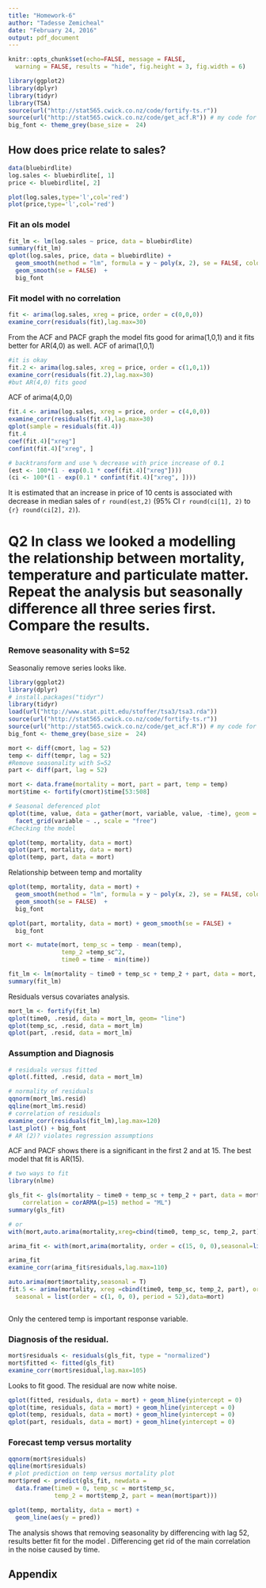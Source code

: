 ```yaml
---
title: "Homework-6"
author: "Tadesse Zemicheal"
date: "February 24, 2016"
output: pdf_document
---
```

```r
knitr::opts_chunk$set(echo=FALSE, message = FALSE, 
  warning = FALSE, results = "hide", fig.height = 3, fig.width = 6) 
```

```r
library(ggplot2)
library(dplyr)
library(tidyr)
library(TSA)
source(url("http://stat565.cwick.co.nz/code/fortify-ts.r"))
source(url("http://stat565.cwick.co.nz/code/get_acf.R")) # my code for examine_corr
big_font <- theme_grey(base_size =  24)
```
## How does price relate to sales?
```r
data(bluebirdlite)
log.sales <- bluebirdlite[, 1]
price <- bluebirdlite[, 2]

plot(log.sales,type='l',col='red')
plot(price,type='l',col='red')
```
### Fit an ols model
```r
fit_lm <- lm(log.sales ~ price, data = bluebirdlite)
summary(fit_lm)
qplot(log.sales, price, data = bluebirdlite) +
  geom_smooth(method = "lm", formula = y ~ poly(x, 2), se = FALSE, colour = "red") +
  geom_smooth(se = FALSE)  +
  big_font
```
### Fit model with no correlation

```r
fit <- arima(log.sales, xreg = price, order = c(0,0,0))
examine_corr(residuals(fit),lag.max=30)
```
From the ACF and PACF graph the model fits good for arima(1,0,1) and it fits better for AR(4,0) as well.
ACF of arima(1,0,1)

```r
#it is okay
fit.2 <- arima(log.sales, xreg = price, order = c(1,0,1))
examine_corr(residuals(fit.2),lag.max=30)
#but AR(4,0) fits good 
```
ACF of arima(4,0,0)

```r
fit.4 <- arima(log.sales, xreg = price, order = c(4,0,0))
examine_corr(residuals(fit.4),lag.max=30)
qplot(sample = residuals(fit.4))
fit.4
coef(fit.4)["xreg"] 
confint(fit.4)["xreg", ]

# backtransform and use % decrease with price increase of 0.1
(est <- 100*(1 - exp(0.1 * coef(fit.4)["xreg"])))
(ci <- 100*(1 - exp(0.1 * confint(fit.4)["xreg", ])))

```
It is estimated that an increase in price of 10 cents is associated with decrease in median sales of `r round(est,2)` (95% CI `r round(ci[1], 2)` to `{r} round(ci[2], 2)`). 




# Q2 In class we looked a modelling the relationship between mortality, temperature and particulate matter. Repeat the analysis but seasonally difference all three series first. Compare the results.

### Remove seasonality with S=52
Seasonaliy remove series looks like. 

```r
library(ggplot2)
library(dplyr)
# install.packages("tidyr")
library(tidyr)
load(url("http://www.stat.pitt.edu/stoffer/tsa3/tsa3.rda"))
source(url("http://stat565.cwick.co.nz/code/fortify-ts.r"))
source(url("http://stat565.cwick.co.nz/code/get_acf.R")) # my code for examine_corr
big_font <- theme_grey(base_size =  24)

mort <- diff(cmort, lag = 52)
temp <- diff(tempr, lag = 52)
#Remove seasonality with S=52
part <- diff(part, lag = 52)

mort <- data.frame(mortality = mort, part = part, temp = temp)
mort$time <- fortify(cmort)$time[53:508]

# Seasonal deferenced plot 
qplot(time, value, data = gather(mort, variable, value, -time), geom = "line") +
  facet_grid(variable ~ ., scale = "free")
#Checking the model 
```

```r
qplot(temp, mortality, data = mort)
qplot(part, mortality, data = mort)
qplot(temp, part, data = mort)
```
Relationship between temp and mortality 

```r
qplot(temp, mortality, data = mort) +
  geom_smooth(method = "lm", formula = y ~ poly(x, 2), se = FALSE, colour = "red") +
  geom_smooth(se = FALSE)  +
  big_font

qplot(part, mortality, data = mort) + geom_smooth(se = FALSE) + 
  big_font

mort <- mutate(mort, temp_sc = temp - mean(temp),
               temp_2 =temp_sc^2,
               time0 = time - min(time))

fit_lm <- lm(mortality ~ time0 + temp_sc + temp_2 + part, data = mort, na.action = na.omit)
summary(fit_lm)
```

Residuals versus covariates analysis.

```r
mort_lm <- fortify(fit_lm)
qplot(time0, .resid, data = mort_lm, geom= "line")
qplot(temp_sc, .resid, data = mort_lm)
qplot(part, .resid, data = mort_lm)
```


###  Assumption and Diagnosis
```r
# residuals versus fitted
qplot(.fitted, .resid, data = mort_lm)

# normality of residuals
qqnorm(mort_lm$.resid)
qqline(mort_lm$.resid)
# correlation of residuals
examine_corr(residuals(fit_lm),lag.max=120) 
last_plot() + big_font
# AR (2)? violates regression assumptions
```
ACF and PACF shows there is a significant in the first 2 and at 15.  The best model that fit is AR(15).

```r
# two ways to fit
library(nlme)

gls_fit <- gls(mortality ~ time0 + temp_sc + temp_2 + part, data = mort,
    correlation = corARMA(p=15) method = "ML")
summary(gls_fit)

# or
with(mort,auto.arima(mortality,xreg=cbind(time0, temp_sc, temp_2, part)))

arima_fit <- with(mort,arima(mortality, order = c(15, 0, 0),seasonal=list(order=c(2,0,1),period=52),xreg =cbind(time0, temp_sc, temp_2, part)))

arima_fit
examine_corr(arima_fit$residuals,lag.max=110)

auto.arima(mort$mortality,seasonal = T)
fit.5 <- arima(mortality, xreg =cbind(time0, temp_sc, temp_2, part), order = c(2,0,1), 
  seasonal = list(order = c(1, 0, 0), period = 52),data=mort)



```
Only the centered temp is important response variable.

### Diagnosis of the residual.
```r
mort$residuals <- residuals(gls_fit, type = "normalized")
mort$fitted <- fitted(gls_fit)
examine_corr(mort$residual,lag.max=105)
```
Looks to fit good. The residual are now white noise. 
```r
qplot(fitted, residuals, data = mort) + geom_hline(yintercept = 0)
qplot(time, residuals, data = mort) + geom_hline(yintercept = 0)
qplot(temp, residuals, data = mort) + geom_hline(yintercept = 0)
qplot(part, residuals, data = mort) + geom_hline(yintercept = 0)
```

### Forecast temp versus mortality
``` r
qqnorm(mort$residuals)
qqline(mort$residuals)
# plot prediction on temp versus mortality plot
mort$pred <- predict(gls_fit, newdata = 
  data.frame(time0 = 0, temp_sc = mort$temp_sc,
             temp_2 = mort$temp_2, part = mean(mort$part)))

qplot(temp, mortality, data = mort) +
  geom_line(aes(y = pred))

```
The analysis shows that removing seasonality by differencing with lag 52, results better fit for the model . Differencing get rid of the main correlation in the noise caused by time.


## Appendix


```r

```





